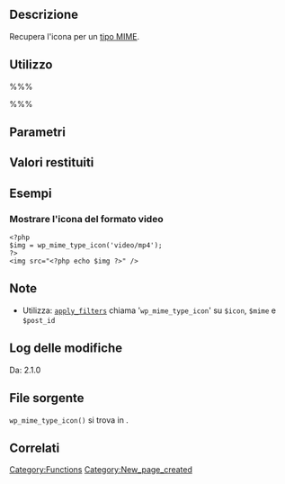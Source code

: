 {{Languages|
{{en|Function Reference/wp_mime_type_icon}}
{{it|Riferimento funzioni/wp_mime_type_icon}}
}}

== Descrizione ==
Recupera l'icona per un [http://it.wikipedia.org/wiki/Multipurpose_Internet_Mail_Extensions tipo MIME].

== Utilizzo ==
%%%<?php wp_mime_type_icon( $mime ) ?>%%%

== Parametri ==
{{it:Parameter|$mime|string|Tipo MIME|opzionale|0}}

== Valori restituiti ==
{{it:Return||string&#124;boolean|Restituisce un valore dopo che tutti i filtri sono stati applicati.}}

== Esempi ==
=== Mostrare l'icona del formato video ===
<pre>
<?php
$img = wp_mime_type_icon('video/mp4');
?>
<img src="<?php echo $img ?>" />
</pre>

== Note ==
* Utilizza: [[it:Riferimento_funzioni/apply_filters|<tt>apply_filters</tt>]] chiama '<tt>wp_mime_type_icon</tt>' su <tt>$icon</tt>, <tt>$mime</tt> e <tt>$post_id</tt>

== Log delle modifiche ==
Da: 2.1.0

== File sorgente ==
<!-- Need links to current source code files -->
<tt>wp_mime_type_icon()</tt> si trova in {{Trac|wp-includes/post.php}}.

== Correlati ==
<!--
    To Do:
    Need to find related functions.
    Need to create groups of functions and create templates to add them to a page quickly.
    Some functions may be related to many groups of functions.
-->

{{it:Tag Footer}}

[[Category:Functions]]
[[Category:New_page_created]]